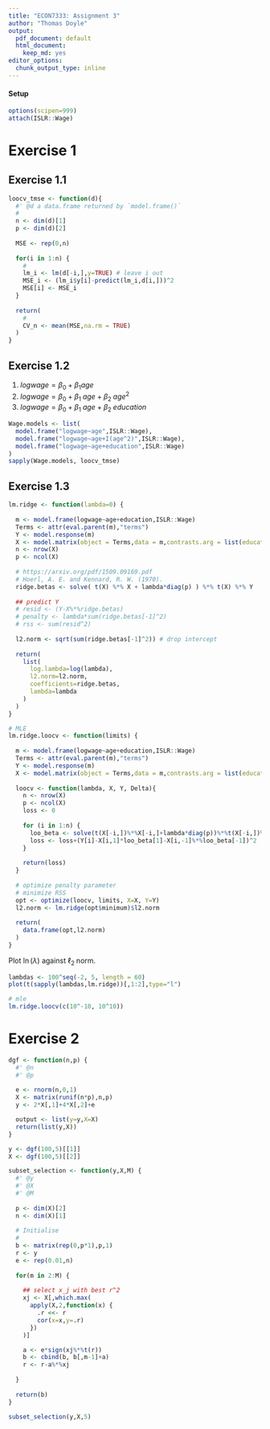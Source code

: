 ```yaml
---
title: "ECON7333: Assignment 3"
author: "Thomas Doyle"
output:
  pdf_document: default
  html_document: 
    keep_md: yes
editor_options:
  chunk_output_type: inline
---
```


#### Setup

```r
options(scipen=999)
attach(ISLR::Wage)
```

# Exercise 1

## Exercise 1.1

```r

loocv_tmse <- function(d){
  #' @d a data.frame returned by `model.frame()`
  #
  n <- dim(d)[1]
  p <- dim(d)[2]
  
  MSE <- rep(0,n)
  
  for(i in 1:n) {
    #
    lm_i <- lm(d[-i,],y=TRUE) # leave i out
    MSE_i <- (lm_i$y[i]-predict(lm_i,d[i,]))^2
    MSE[i] <- MSE_i
  }
  
  return(
    # 
    CV_n <- mean(MSE,na.rm = TRUE)
  )
}

```

## Exercise 1.2

1. $logwage=\beta_0+\beta_1 age$
2. $logwage=\beta_0+\beta_1\;age + \beta_2\; age^2$
3. $logwage=\beta_0+\beta_1\;age + \beta_2\; education$

```r
Wage.models <- list(
  model.frame("logwage~age",ISLR::Wage),
  model.frame("logwage~age+I(age^2)",ISLR::Wage),
  model.frame("logwage~age+education",ISLR::Wage)
)
sapply(Wage.models, loocv_tmse)
```

## Exercise 1.3


```r

lm.ridge <- function(lambda=0) {
  
  m <- model.frame(logwage~age+education,ISLR::Wage)
  Terms <- attr(eval.parent(m),"terms")
  Y <- model.response(m)
  X <- model.matrix(object = Terms,data = m,contrasts.arg = list(education="contr.treatment"))
  n <- nrow(X)
  p <- ncol(X)
  
  # https://arxiv.org/pdf/1509.09169.pdf
  # Hoerl, A. E. and Kennard, R. W. (1970). 
  ridge.betas <- solve( t(X) %*% X + lambda*diag(p) ) %*% t(X) %*% Y
  
  ## predict Y
  # resid <- (Y-X%*%ridge.betas) 
  # penalty <- lambda*sum(ridge.betas[-1]^2)
  # rss <- sum(resid^2)
  
  l2.norm <- sqrt(sum(ridge.betas[-1]^2)) # drop intercept
  
  return(
    list(
      log.lambda=log(lambda),
      l2.norm=l2.norm,
      coefficients=ridge.betas,
      lambda=lambda
    )
  )
}

```

```r
# MLE
lm.ridge.loocv <- function(limits) {
  
  m <- model.frame(logwage~age+education,ISLR::Wage)
  Terms <- attr(eval.parent(m),"terms")
  Y <- model.response(m)
  X <- model.matrix(object = Terms,data = m,contrasts.arg = list(education="contr.treatment"))
  
  loocv <- function(lambda, X, Y, Delta){
    n <- nrow(X)
    p <- ncol(X)
    loss <- 0
    
    for (i in 1:n) {
      loo_beta <- solve(t(X[-i,])%*%X[-i,]+lambda*diag(p))%*%t(X[-i,])%*%Y[-i]
      loss <- loss+(Y[i]-X[i,1]*loo_beta[1]-X[i,-1]%*%loo_beta[-1])^2
    }
    
    return(loss)
  }
  
  # optimize penalty parameter
  # minimize RSS
  opt <- optimize(loocv, limits, X=X, Y=Y)
  l2.norm <- lm.ridge(opt$minimum)$l2.norm
  
  return(
    data.frame(opt,l2.norm)
  ) 
}

```

Plot $\ln(\lambda)$ against $\ell_2\;\text{norm}$.

```r
lambdas <- 100^seq(-2, 5, length = 60)
plot(t(sapply(lambdas,lm.ridge))[,1:2],type="l")

# mle
lm.ridge.loocv(c(10^-10, 10^10))
```


# Exercise 2


```r
dgf <- function(n,p) {
  #' @n 
  #' @p
  
  e <- rnorm(n,0,1)
  X <- matrix(runif(n*p),n,p)
  y <- 2*X[,1]+4*X[,2]+e

  output <- list(y=y,X=X)
  return(list(y,X))
}

y <- dgf(100,5)[[1]]
X <- dgf(100,5)[[2]]

```

```r

subset_selection <- function(y,X,M) {
  #' @y 
  #' @X
  #' @M  
  
  p <- dim(X)[2]
  n <- dim(X)[1]
  
  # Initialise
  # 
  b <- matrix(rep(0,p*1),p,1)
  r <- y
  e <- rep(0.01,n)
  
  for(m in 2:M) {
    
    ## select x_j with best r^2
    xj <- X[,which.max(
      apply(X,2,function(x) {
        .r <<- r
        cor(x=x,y=.r)
      })
    )]

    a <- e*sign(xj%*%t(r))
    b <- cbind(b, b[,m-1]+a)
    r <- r-a%*%xj
    
  }
  
  return(b)
}

subset_selection(y,X,5)

```
